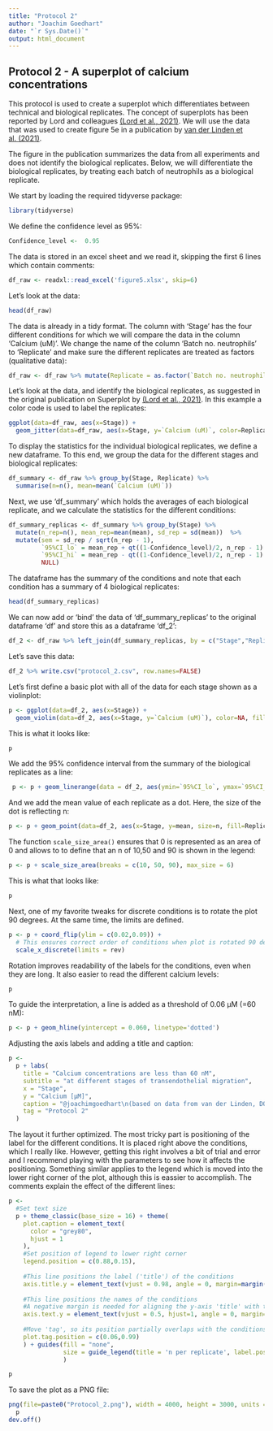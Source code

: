 ```yaml
---
title: "Protocol 2"
author: "Joachim Goedhart"
date: "`r Sys.Date()`"
output: html_document
---
```


## Protocol 2 - A superplot of calcium concentrations {#protocol-2}

This protocol is used to create a superplot which differentiates between technical and biological replicates. The concept of superplots has been reported by Lord and colleagues [(Lord et al., 2021)](https://doi.org/10.1083/jcb.202001064). We will use the data that was used to create figure 5e in a publication by [van der Linden et al. (2021)](https://doi.org/10.1038/s41467-021-27249-w). 

The figure in the publication summarizes the data from all experiments and does not identify the biological replicates. Below, we will differentiate the biological replicates, by treating each batch of neutrophils as a biological replicate. 

We start by loading the required tidyverse package:

```r
library(tidyverse)
```

We define the confidence level as 95%:

```r
Confidence_level <-  0.95
```

The data is stored in an excel sheet and we read it, skipping the first 6 lines which contain comments:

```r
df_raw <- readxl::read_excel('figure5.xlsx', skip=6)
```

Let's look at the data:

```r
head(df_raw)
```

The data is already in a tidy format. The column with 'Stage' has the four different conditions for which we will compare the data in the column 'Calcium (uM)'. We change the name of the column 'Batch no. neutrophils' to 'Replicate' and make sure the different replicates are treated as factors (qualitative data):

```r
df_raw <- df_raw %>% mutate(Replicate = as.factor(`Batch no. neutrophils`))
```

Let's look at the data, and identify the biological replicates, as suggested in the original publication on Superplot by [(Lord et al., 2021)](https://doi.org/10.1083/jcb.202001064). In this example a color code is used to label the replicates:

```r
ggplot(data=df_raw, aes(x=Stage)) +
  geom_jitter(data=df_raw, aes(x=Stage, y=`Calcium (uM)`, color=Replicate))
```

To display the statistics for the individual biological replicates, we define a new dataframe. To this end, we group the data for the different stages and biological replicates:

```r
df_summary <- df_raw %>% group_by(Stage, Replicate) %>%
  summarise(n=n(), mean=mean(`Calcium (uM)`))
```

Next, we use 'df_summary' which holds the averages of each biological replicate, and we calculate the statistics for the different conditions:

```r
df_summary_replicas <- df_summary %>% group_by(Stage) %>%
  mutate(n_rep=n(), mean_rep=mean(mean), sd_rep = sd(mean))  %>%
  mutate(sem = sd_rep / sqrt(n_rep - 1),
         `95%CI_lo` = mean_rep + qt((1-Confidence_level)/2, n_rep - 1) * sem,
         `95%CI_hi` = mean_rep - qt((1-Confidence_level)/2, n_rep - 1) * sem,
         NULL)
```

The dataframe has the summary of the conditions and note that each condition has a summary of 4 biological replicates:

``` r
head(df_summary_replicas)
```

We can now add or 'bind' the data of 'df_summary_replicas' to the original dataframe 'df' and store this as a dataframe 'df_2':

```r
df_2 <- df_raw %>% left_join(df_summary_replicas, by = c("Stage","Replicate"))
```

Let's save this data:
```r
df_2 %>% write.csv("protocol_2.csv", row.names=FALSE)
```


Let's first define a basic plot with all of the data for each stage shown as a violinplot:

```r
p <- ggplot(data=df_2, aes(x=Stage)) +
  geom_violin(data=df_2, aes(x=Stage, y=`Calcium (uM)`), color=NA, fill="grey80")
```

This is what it looks like:

```r
p
```

We add the 95% confidence interval from the summary of the biological replicates as a line:

```r
 p <- p + geom_linerange(data = df_2, aes(ymin=`95%CI_lo`, ymax=`95%CI_hi`), size=1, alpha=0.8) 
```

And we add the mean value of each replicate as a dot. Here, the size of the dot is reflecting n:

```r
p <- p + geom_point(data=df_2, aes(x=Stage, y=mean, size=n, fill=Replicate),  shape=21, stroke = 1)
```

The function `scale_size_area()` ensures that 0 is represented as an area of 0 and allows to to define that an n of 10,50 and 90 is shown in the legend:

```r
p <- p + scale_size_area(breaks = c(10, 50, 90), max_size = 6)
```

This is what that looks like:
```r
p
```

Next, one of my favorite tweaks for discrete conditions is to rotate the plot 90 degrees. At the same time, the limits are defined.

```r
p <- p + coord_flip(ylim = c(0.02,0.09)) +
  # This ensures correct order of conditions when plot is rotated 90 degrees
  scale_x_discrete(limits = rev)
```

Rotation improves readability of the labels for the conditions, even when they are long. It also easier to read the different calcium levels:

```r
p
```

To guide the interpretation, a line is added as a threshold of 0.06 µM (=60 nM):

```r
p <- p + geom_hline(yintercept = 0.060, linetype='dotted')
```

Adjusting the axis labels and adding a title and caption:

```r
p <-
  p + labs(
    title = "Calcium concentrations are less than 60 nM",
    subtitle = "at different stages of transendothelial migration",
    x = "Stage",
    y = "Calcium [µM]",
    caption = "@joachimgoedhart\n(based on data from van der Linden, DOI: 10.1101/2021.06.21.449214)",
    tag = "Protocol 2"
  )
```

The layout it further optimized. The most tricky part is positioning of the label for the different conditions. It is placed right above the conditions, which I really like. However, getting this right involves a bit of trial and error and I recommend playing with the parameters to see how it affects the positioning. Something similar applies to the legend which is moved into the lower right corner of the plot, although this is eassier to accomplish. The comments explain the effect of the different lines:

```r
p <-
  #Set text size
  p + theme_classic(base_size = 16) + theme(
    plot.caption = element_text(
      color = "grey80",
      hjust = 1
    ),
    #Set position of legend to lower right corner
    legend.position = c(0.88,0.15),
    
    #This line positions the label ('title') of the conditions
    axis.title.y = element_text(vjust = 0.98, angle = 0, margin=margin(l=70)),
    
    #This line positions the names of the conditions
    #A negative margin is needed for aligning the y-axis 'title' with the 'text'
    axis.text.y = element_text(vjust = 0.5, hjust=1, angle = 0, margin=margin(l=-90, r=5)),
    
    #Move 'tag', so its position partially overlaps with the conditions
    plot.tag.position = c(0.06,0.99)
    ) + guides(fill = "none",
               size = guide_legend(title = 'n per replicate', label.position = "left")
               )
```

```r
p
```

To save the plot as a PNG file:
```r
png(file=paste0("Protocol_2.png"), width = 4000, height = 3000, units = "px", res = 400)
  p
dev.off()
```
